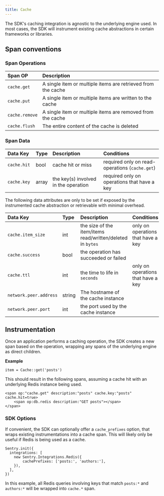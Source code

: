 ```yaml
---
title: Cache
---
```


The SDK's caching integration is agnostic to the underlying engine used. In most cases, the SDK will instrument existing cache abstractions in certain frameworks or libraries.

## Span conventions

### Span Operations

| Span OP | Description |
|:--|:--|
| `cache.get` | A single item or multiple items are retrieved from the cache |
| `cache.put` | A single item or multiple items are written to the cache |
| `cache.remove` | A single item or multiple items are removed from the cache |
| `cache.flush` | The entire content of the cache is deleted |

### Span Data

| Data Key | Type | Description | Conditions
|:--|:--|:--|:--|
| `cache.hit` | bool | cache hit or miss | required only on read-operations (`cache.get`)
| `cache.key ` | array | the key(s) involved in the operation | required only on operations that have a key

The following data attributes are only to be set if exposed by the instrumented cache abstraction or retrievable with minimal overhead.

| Data Key | Type | Description | Conditions
|:--|:--|:--|:--|
| `cache.item_size ` | int | the size of the item/items read/written/deleted in `bytes` | only on operations that have a key
| `cache.success ` | bool | the operation has succeeded or failed | 
| `cache.ttl ` | int | the time to life in `seconds` | only on operations that have a key
| `network.peer.address` | string | The hostname of the cache instance |
| `network.peer.port` | int | the port used by the cache instance | 

## Instrumentation

Once an application performs a caching operation, the SDK creates a new span based on the operation, wrapping any spans of the underlying engine as direct children.

**Example**

```
item = Cache::get('posts')
```

This should result in the following spans, assuming a cache hit with an underlying Redis instance being used.

```
<span op:"cache.get" description:"posts" cache.key:"posts" cache.hit=true>
	<span op:db.redis description:"GET posts"></span>
</span>
```

### SDK Options

If convenient, the SDK can optionally offer a `cache_prefixes` option, that wraps existing instrumentations into a cache span.
This will likely only be useful if Redis is being used as a cache.

```
Sentry.init({
  integrations: [
    new Sentry.Integrations.Redis({
	    cachePrefixes: ['posts:', 'authors:'],
    }),
  ],
})
```

In this example, all Redis queries involving keys that match `posts:*` and `authors:*` will be wrapped into `cache.*` span.
